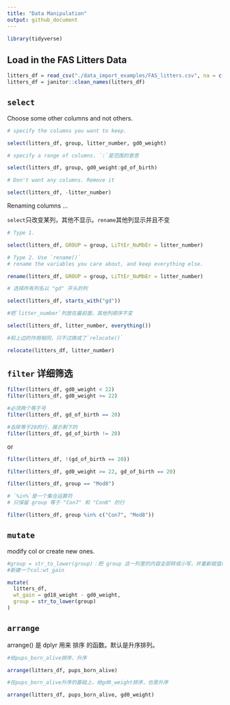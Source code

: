 ```yaml
---
title: "Data Manipulation"
output: github_document
---
```


```r
library(tidyverse)
```

## Load in the FAS Litters Data

```r
litters_df = read_csv("./data_import_examples/FAS_litters.csv", na = c("NA", ".", ""))
litters_df = janitor::clean_names(litters_df)
```

## `select`

Choose some other columns and not others.

```r
# specify the columns you want to keep.

select(litters_df, group, litter_number, gd0_weight)
```

```r
# specify a range of columns. `:`是范围的意思

select(litters_df, group, gd0_weight:gd_of_birth)
```

```r
# Don't want any columns. Remove it

select(litters_df, -litter_number)
```

Renaming columns ...

`select`只改变某列，其他不显示。`rename`其他列显示并且不变

```r
# Type 1.

select(litters_df, GROUP = group, LiTtEr_NuMbEr = litter_number)
```

```r
# Type 2. Use `rename()`
# rename the variables you care about, and keep everything else.

rename(litters_df, GROUP = group, LiTtEr_NuMbEr = litter_number)
```

```r
# 选择所有列名以 "gd" 开头的列

select(litters_df, starts_with("gd"))
```

```r
#把`litter_number`列放在最前面，其他列顺序不变

select(litters_df, litter_number, everything())
```

```r
#和上边的作用相同，只不过换成了`relocate()`

relocate(litters_df, litter_number)
```

## `filter` 详细筛选

```r
filter(litters_df, gd0_weight < 22)
filter(litters_df, gd0_weight >= 22)
```

```r
#必须两个等于号
filter(litters_df, gd_of_birth == 20)
```

```r
#去除等于20的行，展示剩下的
filter(litters_df, gd_of_birth != 20) 
```
or
```r
filter(litters_df, !(gd_of_birth == 20)) 
```


```r
filter(litters_df, gd0_weight >= 22, gd_of_birth == 20)
```

```r
filter(litters_df, group == "Mod8")
```

```r
# `%in%`是一个集合运算符
# 只保留 group 等于 "Con7" 和 "Con8" 的行

filter(litters_df, group %in% c("Con7", "Mod8"))
```

## `mutate`
modify col or create new ones.

```r
#group = str_to_lower(group)：把 group 这一列里的内容全部转成小写，并重新赋值给 group
#新建一个col:wt_gain

mutate(
  litters_df,
  wt_gain = gd18_weight - gd0_weight,
  group = str_to_lower(group)
)
```

## `arrange`
arrange() 是 dplyr 用来 排序 的函数。默认是升序排列。

```r
#给pups_born_alive排序，升序

arrange(litters_df, pups_born_alive)
```

```r
#在pups_born_alive升序的基础上，给gd0_weight排序，也是升序

arrange(litters_df, pups_born_alive, gd0_weight)
```

